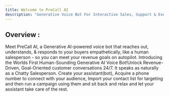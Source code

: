 ```yaml
---
title: Welcome to PreCall AI
description: "Generative Voice Bot For Interactive Sales, Support & Everything In Between."
---
```


## Overview :

Meet PreCall AI, a Generative AI-powered voice bot that reaches out, understands, & responds to your buyers empathetically, like a human salesperson - so you can meet your revenue goals on autopilot.
Introducing the Worlds First Human-Sounding Generative AI Voice Bot!Unlock Revenue-Driven, Goal-Oriented customer conversations 24/7. It speaks as naturally as a Chatty Salesperson.
Create your assistant(bot), Acquire a phone number to connect with your audience, Import your contact list for targeting and then run a campaign using them and sit back and relax and let your assistant take care of the rest.
